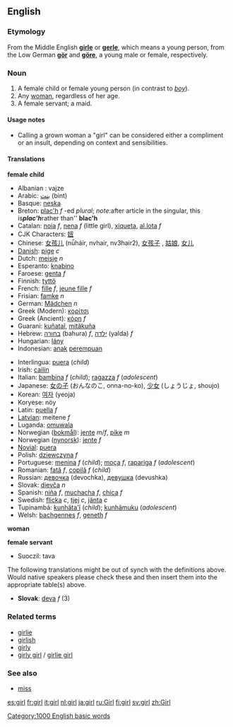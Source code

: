 {{wikipedia}}
==English==

{{rank|wish|gone|times|334|girl|during|several|either}}

===Etymology===
From the Middle English '''[[girle]]''' or '''[[gerle]]''', which means a young person, from the Low German '''[[gör]]''' and '''[[göre]]''', a young male or female, respectively.

===Noun===
{{en-noun-reg}}

# A female child or female young person (in contrast to ''[[boy]]'').
# Any [[woman]], regardless of her age.
# A female servant; a maid.

====Usage notes====
*Calling a grown woman a "girl" can be considered either a compliment or an insult, depending on context and sensibilities.

====Translations====
'''female child'''
{{top}}
*Albanian : vajze
*Arabic: [[بنت]] (bint)
*Basque: [[neska]]
*Breton: [[plac'h]] ''f'' -ed ''plural''; ''note: ''after article in the singular, this is'' '''plac'h''' ''rather than'' '''blac'h'''
*Catalan: [[noia]] ''f'', [[nena]] ''f'' (little girl), [[xiqueta]], [[al.lota]] ''f''
*CJK Characters: [[妞]]
*Chinese: [[女孩儿]] (nǚháir, nvhair, nv3hair2), [[女孩子]] , [[姑娘]], [[女儿]]
*[[w:Danish language|Danish]]: [[pige]] ''c''
*Dutch: [[meisje]] ''n''
*Esperanto: [[knabino]]
*Faroese: [[genta]] ''f''
*Finnish: [[tyttö]]
*French: [[fille]] ''f'', [[jeune fille]] ''f''
*Frisian: [[famke]] ''n''
*German: [[Mädchen]] ''n'' 
*Greek (Modern): [[κορίτσι]]
*Greek (Ancient): [[κόρη]] ''f''
*Guarani: [[kuñataĩ]], [[mitãkuña]]
*Hebrew: [[בחורה]] (bahura) ''f'', [[ילדה]] (yalda) ''f''
*Hungarian: [[lány]]
*Indonesian: [[anak]] [[perempuan]]
{{mid}}
*Interlingua: [[puera]] (''child'')
*Irish: [[cailín]]
*Italian: [[bambina]] ''f'' (''child''); [[ragazza]] ''f'' (''adolescent'')
*Japanese: [[女の子]] (おんなのこ, onna-no-ko), [[少女]] (しょうじょ, shoujo)
*Korean: [[여자]] (yeoja)
*Koryese: nöy
*Latin: [[puella]] ''f''
*[[Latvian]]: meitene ''f''
*Luganda: [[omuwala]]
*Norwegian ([[bokmål]]): [[jente]] ''m''/''f'', [[pike]] ''m''
*Norwegian ([[nynorsk]]): [[jente]] ''f''
*[[Novial]]: [[puera]]
*Polish: [[dziewczyna]] ''f''
*Portuguese: [[menina]] ''f'' (''child''); [[moça]] ''f'', [[rapariga]] ''f'' (''adolescent'')
*Romanian: [[fată]] ''f'', [[copilă]] ''f'' (''child'')
*Russian: [[девочка]] (devochka), [[девушка]] (devushka)
*Slovak: [[dievča]] ''n''
*Spanish: [[niña]] ''f'', [[muchacha]] ''f'', [[chica]] ''f''
*Swedish: [[flicka]] ''c'', [[tjej]] ''c'', [[jänta]] ''c''
*Tupinambá: [[kunhãta'ĩ]] (''child''); [[kunhãmuku]] (''adolescent'')
*Welsh: [[bachgennes]] ''f'', [[geneth]] ''f''
{{bottom}}

'''woman'''
{{top}}
{{mid}}
{{bottom}}

'''female servant'''
{{top}}
*Suoczil: tava
{{mid}}
{{bottom}}

The following translations might be out of synch with the definitions above.  Would native speakers please check these and then insert them into the appropriate table(s) above.

*'''Slovak''': [[deva]] ''f'' (3)

===Related terms===
*[[girlie]]
*[[girlish]]
*[[girly]]
*[[girly girl]] / [[girlie girl]]

===See also===
*[[miss]]

[[Category:1000 English basic words]]

[[es:girl]]
[[fr:girl]]
[[it:girl]]
[[nl:girl]]
[[ja:girl]]
[[ru:Girl]]
[[fi:girl]]
[[sv:girl]]
[[zh:Girl]]